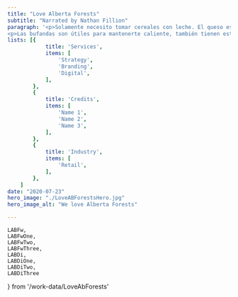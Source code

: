 ```yaml
---
title: "Love Alberta Forests"
subtitle: "Narrated by Nathan Fillion"
paragraph: '<p>Solamente necesito tomar cereales con leche. El queso está bueno, y también lo están las galletas. Me encanta mojar mis nachos en chocolate. Las bufandas son útiles para mantenerte caliente, también tienen estilo. Solo necesito tirarme desde un avión con una bufanda para no coger un catarro. Mi perro es negro, mi rata es blanca. Mis padres quieren que tenga un hijo. El colegio es útil si te quieres morir.</p>
<p>Las bufandas son útiles para mantenerte caliente, también tienen estilo. Solo necesito tirarme desde un avión con una bufanda para no coger un catarro. Mi perro es negro, mi rata es blanca. Mis padres quieren que tenga un hijo. El colegio es útil si te quieres morir.</p>'
lists: [{
            title: 'Services',
            items: [
                'Strategy',
                'Branding',
                'Digital',
            ],
        },
        {
            title: 'Credits',
            items: [
                'Name 1',
                'Name 2',
                'Name 3',
            ],
        },
        {
            title: 'Industry',
            items: [
                'Retail',
            ],
        },
    ]
date: "2020-07-23"
hero_image: "./LoveABForestsHero.jpg"
hero_image_alt: "We love Alberta Forests"

---
```


    LABFw,
    LABFwOne,
    LABFwTwo,
    LABFwThree,
    LABDi,
    LABDiOne,
    LABDiTwo,
    LABDiThree
} from '/work-data/LoveAbForests'

<FullWidthImage
    image={LABFw}
    alt='We Love Alberta Forests'
/>
<FullWidthImage
    image={LABFwOne}
    alt='We Love Alberta Forests'
/>
<DualImages
    images={LABDi}
/>
<DualImages
    images={LABDiOne}
/>
<DualImages
    images={LABDiTwo}
/>
<DualImages
    images={LABDiThree}
/>
<FullWidthImage
    image={LABFwTwo}
    alt='We Love Alberta Forests'
/>
<FullWidthImage
    image={LABFwThree}
    alt='We Love Alberta Forests'
/>